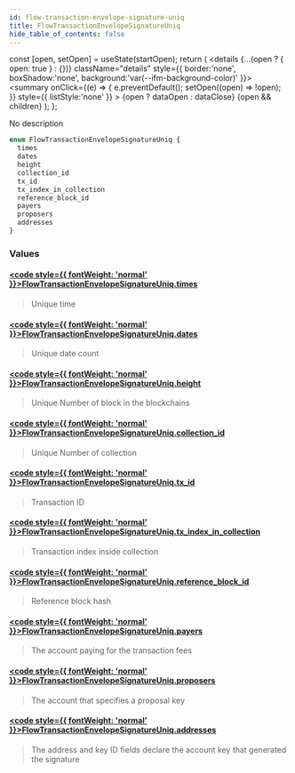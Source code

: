 ```yaml
---
id: flow-transaction-envelope-signature-uniq
title: FlowTransactionEnvelopeSignatureUniq
hide_table_of_contents: false
---
```







  const [open, setOpen] = useState(startOpen);
  return (
    <details {...(open ? { open: true } : {})} className="details" style={{ border:'none', boxShadow:'none', background:'var(--ifm-background-color)' }}>
      <summary
        onClick={(e) => {
          e.preventDefault();
          setOpen((open) => !open);
        }}
        style={{ listStyle:'none' }}
      >
      {open ? dataOpen : dataClose}
      </summary>
      {open && children}
    </details>
  );
};








No description


```graphql
enum FlowTransactionEnvelopeSignatureUniq {
  times
  dates
  height
  collection_id
  tx_id
  tx_index_in_collection
  reference_block_id
  payers
  proposers
  addresses
}
```




### Values

#### [<code style={{ fontWeight: 'normal' }}>FlowTransactionEnvelopeSignatureUniq.<b>times</b></code>](#)  
> 
> 
> Unique time
> 

#### [<code style={{ fontWeight: 'normal' }}>FlowTransactionEnvelopeSignatureUniq.<b>dates</b></code>](#)  
> 
> 
> Unique date count
> 

#### [<code style={{ fontWeight: 'normal' }}>FlowTransactionEnvelopeSignatureUniq.<b>height</b></code>](#)  
> 
> 
> Unique Number of block in the blockchains
> 

#### [<code style={{ fontWeight: 'normal' }}>FlowTransactionEnvelopeSignatureUniq.<b>collection_id</b></code>](#)  
> 
> 
> Unique Number of collection
> 

#### [<code style={{ fontWeight: 'normal' }}>FlowTransactionEnvelopeSignatureUniq.<b>tx_id</b></code>](#)  
> 
> 
> Transaction ID
> 

#### [<code style={{ fontWeight: 'normal' }}>FlowTransactionEnvelopeSignatureUniq.<b>tx_index_in_collection</b></code>](#)  
> 
> 
> Transaction index inside collection
> 

#### [<code style={{ fontWeight: 'normal' }}>FlowTransactionEnvelopeSignatureUniq.<b>reference_block_id</b></code>](#)  
> 
> 
> Reference block hash
> 

#### [<code style={{ fontWeight: 'normal' }}>FlowTransactionEnvelopeSignatureUniq.<b>payers</b></code>](#)  
> 
> 
> The account paying for the transaction fees
> 

#### [<code style={{ fontWeight: 'normal' }}>FlowTransactionEnvelopeSignatureUniq.<b>proposers</b></code>](#)  
> 
> 
> The account that specifies a proposal key
> 

#### [<code style={{ fontWeight: 'normal' }}>FlowTransactionEnvelopeSignatureUniq.<b>addresses</b></code>](#)  
> 
> 
> The address and key ID fields declare the account key that generated the signature
> 



